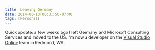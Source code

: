 ```yaml
---
title: Leaving Germany
date: 2014-06-13T06:31:50-07:00
tags: [Personal]
---
```

Quick update: a few weeks ago I left Germany and Microsoft Consulting Services and moved to the US. I&#8217;m now a developer on the [Visual Studio Online](http://www.visualstudio.com) team in Redmond, WA.